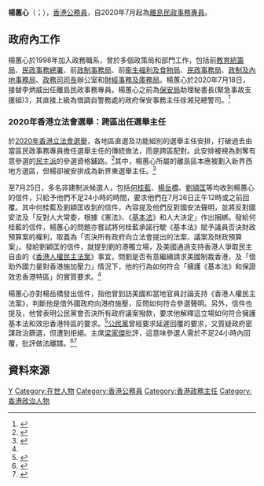 '''楊蕙心'''{{JP}}（{{lang-en|Amy Yeung Wai-sum}}；{{bd|1969年|11月4日}}），[[香港|香港]][[香港公務員|公務員]]，自2020年7月起為[[離島區|離島]][[民政事務專員|民政事務專員]]。

==政府內工作==
楊蕙心於1998年加入政務職系，曾於多個政策局和部門工作，包括前[[教育統籌局|教育統籌局]]、[[民政事務總署|民政事務總署]]、前[[政制事務局|政制事務局]]、前[[衞生福利及食物局|衞生福利及食物局]]、[[民政事務局|民政事務局]]、[[政制及內地事務局|政制及內地事務局]]、[[政務司司長|政務司司長]]辦公室和[[財經事務及庫務局|財經事務及庫務局]]。楊蕙心於2020年7月18日，接替李炳威出任離島民政事務專員。楊蕙心之前為[[保安局|保安局]]助理秘書長(緊急事故支援組)3，其直接上級為借調自警務處的政府保安事務主任徐湘兒總警司。<ref name="HKGGov-20200717">{{cite web|title=新任離島民政事務專員和黃大仙民政事務專員履新（附圖）|url=https://www.info.gov.hk/gia/general/202007/17/P2020071700307.htm|accessdate=2020-08-09|date=2020-07-17|work=香港特別行政區政府新聞公報|archive-date=2021-03-10|archive-url=https://web.archive.org/web/20210310102905/https://www.info.gov.hk/gia/general/202007/17/P2020071700307.htm|dead-url=no}}</ref>

===2020年香港立法會選舉：跨區出任選舉主任===
於[[2020年香港立法會選舉|2020年香港立法會選舉]]，各地區直選及功能組別的選舉主任安排，打破過去由當區民政事務專員擔任選舉主任的傳統做法，而是跨區配對。此安排被視為剝奪有意參選的[[民主派_(香港)|民主派]]的參選資格鋪路。<ref name="HK01-20200618">{{Cite web|title=立法會選舉│選舉主任將跨區「大兜亂」　泛民料為DQ區議員參選人|url=https://www.hk01.com/政情/487778/立法會選舉-選舉主任將跨區-大兜亂-泛民料為dq區議員參選人|accessdate=2020-08-09|date=2020-06-18|last=鄭寶生|first=陳小瑜|work=香港01|language=zh-HK|archive-date=2020-06-22|archive-url=https://web.archive.org/web/20200622100412/https://www.hk01.com/%E6%94%BF%E6%83%85/487778/%E7%AB%8B%E6%B3%95%E6%9C%83%E9%81%B8%E8%88%89-%E9%81%B8%E8%88%89%E4%B8%BB%E4%BB%BB%E5%B0%87%E8%B7%A8%E5%8D%80-%E5%A4%A7%E5%85%9C%E4%BA%82-%E6%B3%9B%E6%B0%91%E6%96%99%E7%82%BAdq%E5%8D%80%E8%AD%B0%E5%93%A1%E5%8F%83%E9%81%B8%E4%BA%BA|dead-url=no}}</ref>其中，楊蕙心所屬的離島區本應被劃入新界西地方選區，但楊卻被安排成為新界東選舉主任。<ref name="Thestandnews-20200725-2">{{cite web|title=【DQ 前奏？】何桂藍收選舉主任來信　據「抗爭派聲明」追問反對國安法、否決預算案|url=https://www.thestandnews.com/politics/dq-%E5%89%8D%E5%A5%8F-%E4%BD%95%E6%A1%82%E8%97%8D%E6%94%B6%E9%81%B8%E8%88%89%E4%B8%BB%E4%BB%BB%E4%BE%86%E4%BF%A1-%E6%93%9A-%E6%8A%97%E7%88%AD%E6%B4%BE%E8%81%B2%E6%98%8E-%E8%BF%BD%E5%95%8F%E5%8F%8D%E5%B0%8D%E5%9C%8B%E5%AE%89%E6%B3%95-%E5%90%A6%E6%B1%BA%E9%A0%90%E7%AE%97%E6%A1%88/|accessdate=2020-08-09|date=2020-07-25|work=立場新聞|archive-date=2020-07-25|archive-url=https://web.archive.org/web/20200725113108/https://www.thestandnews.com/politics/dq-%E5%89%8D%E5%A5%8F-%E4%BD%95%E6%A1%82%E8%97%8D%E6%94%B6%E9%81%B8%E8%88%89%E4%B8%BB%E4%BB%BB%E4%BE%86%E4%BF%A1-%E6%93%9A-%E6%8A%97%E7%88%AD%E6%B4%BE%E8%81%B2%E6%98%8E-%E8%BF%BD%E5%95%8F%E5%8F%8D%E5%B0%8D%E5%9C%8B%E5%AE%89%E6%B3%95-%E5%90%A6%E6%B1%BA%E9%A0%90%E7%AE%97%E6%A1%88/|dead-url=no}}</ref>

至7月25日，多名非建制派候選人，包括[[何桂藍|何桂藍]]、[[楊岳橋|楊岳橋]]、[[劉頴匡|劉頴匡]]等均收到楊蕙心的信件，只給予他們不足24小時的時間，要求他們在7月26日正午12時或之前回覆。其中何桂藍及劉穎匡收到的信件，內容提及他們反對國安法聲明，並將反對國安法及「反對人大常委，根據《憲法》、《[[基本法|基本法]]》和人大決定」作出捆綁。發給何桂藍的信件，楊蕙心的問題亦嘗試將何桂藍承諾行駛《基本法》賦予議員否決財政預算案的權利，取義為「否決所有政府向立法會提出的法案、議案及財政預算案」。發給劉穎匡的信件，就提到劉的港獨立場，及美國通過支持香港人爭取民主自由的《[[香港人權民主法案|香港人權民主法案]]》事宜，問劉是否有意繼續請求美國制裁香港，及「借助外國力量對香港施加壓力」情況下，他的行為如何符合「擁護《基本法》和保證效忠香港特區」的實質要求。<ref name="Thestandnews-20200725-2"/>

楊蕙心亦對楊岳橋發出信件，指他曾到訪美國和當地官員討論支持《香港人權民主法案》，判斷他是借外國政府向港府施壓，反問如何符合參選聲明。另外，信件也提及，他曾表明公民黨會否決所有政府議案撥款，要求他解釋這立場如何符合擁護基本法和效忠香港特區的要求。<ref name="ThestandNews-20200725-1">{{cite web|title=【DQ 前奏？】楊岳橋、郭榮鏗、何桂藍、劉穎匡等　被選舉主任追問反對國安法、否決預算案、要求外國制裁等|url=https://www.thestandnews.com/politics/dq-%E5%89%8D%E5%A5%8F-%E6%A5%8A%E5%B2%B3%E6%A9%8B-%E6%A2%81%E7%B9%BC%E6%98%8C-%E4%BD%95%E6%A1%82%E8%97%8D-%E5%8A%89%E7%A9%8E%E5%8C%A1%E7%AD%89%E6%B0%91%E4%B8%BB%E6%B4%BE-%E8%A2%AB%E9%81%B8%E8%88%89%E4%B8%BB%E4%BB%BB%E8%BF%BD%E5%95%8F%E6%98%AF%E5%90%A6%E5%8F%8D%E5%B0%8D%E5%9C%8B%E5%AE%89%E6%B3%95-%E5%90%A6%E6%B1%BA%E9%A0%90%E7%AE%97%E6%A1%88%E7%AD%89/|accessdate=2020-08-09|date=2020-07-25|work=立場新聞|archive-date=2020-08-04|archive-url=https://web.archive.org/web/20200804184857/https://www.thestandnews.com/politics/dq-%E5%89%8D%E5%A5%8F-%E6%A5%8A%E5%B2%B3%E6%A9%8B-%E6%A2%81%E7%B9%BC%E6%98%8C-%E4%BD%95%E6%A1%82%E8%97%8D-%E5%8A%89%E7%A9%8E%E5%8C%A1%E7%AD%89%E6%B0%91%E4%B8%BB%E6%B4%BE-%E8%A2%AB%E9%81%B8%E8%88%89%E4%B8%BB%E4%BB%BB%E8%BF%BD%E5%95%8F%E6%98%AF%E5%90%A6%E5%8F%8D%E5%B0%8D%E5%9C%8B%E5%AE%89%E6%B3%95-%E5%90%A6%E6%B1%BA%E9%A0%90%E7%AE%97%E6%A1%88%E7%AD%89/|dead-url=no}}</ref>[[公民黨_(香港)|公民黨]]曾經要求延遲回覆的要求，又質疑政府密謀政治篩選，但遭到拒絕。主席[[梁家傑|梁家傑]]批評，這意味參選人需於不足24小時內回覆，批評做法離譜。<ref name="RTHK-20200725-2245">{{cite web|title=選舉主任拒延遲參選人答覆期限　梁家傑批評做法離譜|url=https://news.rthk.hk/rthk/ch/component/k2/1539887-20200725.htm|accessdate=2020-08-09|date=2020-07-25|work=香港電台|archive-date=2020-10-28|archive-url=https://web.archive.org/web/20201028145559/https://news.rthk.hk/rthk/ch/component/k2/1539887-20200725.htm|dead-url=no}}</ref><ref name="RTHK-20200725-2237">{{cite web|title=有參選人須回覆立場問題　公民黨質疑是政治篩選|url=https://news.rthk.hk/rthk/ch/component/k2/1539883-20200725.htm|accessdate=2020-08-09|date=2020-07-25|work=香港電台|archive-date=2020-07-25|archive-url=https://web.archive.org/web/20200725225451/https://news.rthk.hk/rthk/ch/component/k2/1539883-20200725.htm|dead-url=no}}</ref>

==資料來源==
{{reflist}}

{{s-start}}
{{s-gov}}
{{s-bef | before=[[李炳威|李炳威]]}}
{{s-ttl | title=[[離島區|離島]][[民政事務專員|民政事務專員]] | years= 2020年7月18日－}}
{{s-inc}}
{{s-end}}

{{Portal bar|香港|政治|人物}}

{{DEFAULTSORT:Yeung, Amy Wai-sum}}
[[Category:杨姓|Y]]
[[Category:在世人物|Category:在世人物]]
[[Category:香港公務員|Category:香港公務員]]
[[Category:香港政務主任|Category:香港政務主任]]
[[Category:香港政治人物|Category:香港政治人物]]